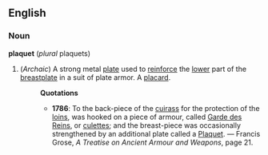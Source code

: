 ==English==
===Noun===
'''plaquet''' (''plural'' plaquets)
# (''Archaic'') A strong metal [[plate]] used to [[reinforce]] the [[lower]] part of the [[breastplate]] in a suit of plate armor. A [[placard]].  
#:'''Quotations'''
#:*'''1786''': To the back-piece of the [[cuirass]] for the protection of the [[loin]]s, was hooked on a piece of armour, called [[Garde des reins|Garde des Reins]], or [[culette]]s; and the breast-piece was occasionally strengthened by an additional plate called a [[Plaquet]]. &mdash; Francis Grose, ''A Treatise on Ancient Armour and Weapons'', page 21.